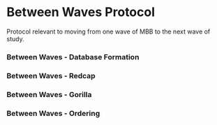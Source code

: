 # Between Waves Protocol

Protocol relevant to moving from one wave of MBB to the next wave of study.

### Between Waves - Database Formation



### Between Waves - Redcap



### Between Waves - Gorilla



### Between Waves - Ordering